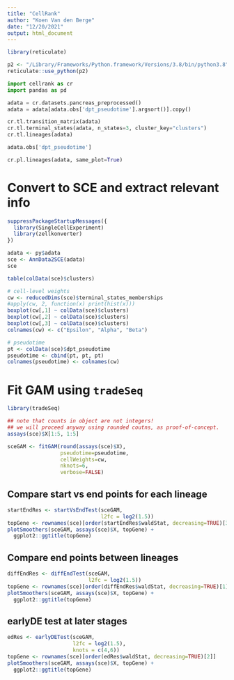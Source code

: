 ```yaml
---
title: "CellRank"
author: "Koen Van den Berge"
date: "12/20/2021"
output: html_document
---
```


```r
library(reticulate)

p2 <- "/Library/Frameworks/Python.framework/Versions/3.8/bin/python3.8"
reticulate::use_python(p2)
```


```python
import cellrank as cr
import pandas as pd

adata = cr.datasets.pancreas_preprocessed()
adata = adata[adata.obs['dpt_pseudotime'].argsort()].copy()

cr.tl.transition_matrix(adata)
cr.tl.terminal_states(adata, n_states=3, cluster_key="clusters")
cr.tl.lineages(adata)

adata.obs['dpt_pseudotime']

cr.pl.lineages(adata, same_plot=True)
```

# Convert to SCE and extract relevant info

```r
suppressPackageStartupMessages({
  library(SingleCellExperiment)
  library(zellkonverter)
})

adata <- py$adata
sce <- AnnData2SCE(adata)
sce

table(colData(sce)$clusters)

# cell-level weights
cw <- reducedDims(sce)$terminal_states_memberships 
#apply(cw, 2, function(x) print(hist(x)))
boxplot(cw[,1] ~ colData(sce)$clusters)
boxplot(cw[,2] ~ colData(sce)$clusters)
boxplot(cw[,3] ~ colData(sce)$clusters)
colnames(cw) <- c("Epsilon", "Alpha", "Beta")

# pseudotime
pt <- colData(sce)$dpt_pseudotime 
pseudotime <- cbind(pt, pt, pt)
colnames(pseudotime) <- colnames(cw)
```

# Fit GAM using `tradeSeq`

```r
library(tradeSeq)

## note that counts in object are not integers!
## we will proceed anyway using rounded coutns, as proof-of-concept.
assays(sce)$X[1:5, 1:5]

sceGAM <- fitGAM(round(assays(sce)$X), 
                 pseudotime=pseudotime,
                 cellWeights=cw,
                 nknots=6,
                 verbose=FALSE)


```

## Compare start vs end points for each lineage

```r
startEndRes <- startVsEndTest(sceGAM, 
                              l2fc = log2(1.5))
topGene <- rownames(sce)[order(startEndRes$waldStat, decreasing=TRUE)[3]]
plotSmoothers(sceGAM, assays(sce)$X, topGene) +
  ggplot2::ggtitle(topGene)
```

## Compare end points between lineages

```r
diffEndRes <- diffEndTest(sceGAM, 
                          l2fc = log2(1.5))
topGene <- rownames(sce)[order(diffEndRes$waldStat, decreasing=TRUE)[1]]
plotSmoothers(sceGAM, assays(sce)$X, topGene) +
  ggplot2::ggtitle(topGene)
```


## earlyDE test at later stages

```r
edRes <- earlyDETest(sceGAM,
                     l2fc = log2(1.5),
                     knots = c(4,6))
topGene <- rownames(sce)[order(edRes$waldStat, decreasing=TRUE)[2]]
plotSmoothers(sceGAM, assays(sce)$X, topGene) +
  ggplot2::ggtitle(topGene)
```







